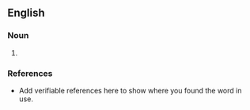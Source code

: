 ==English==

===Noun===
{{en-noun}}

# {{proper name from the Scotish, McDairmid}}

===References===
*Add verifiable references here to show where you found the word in use.